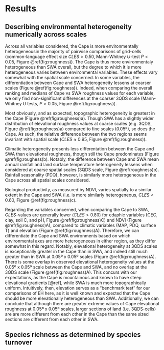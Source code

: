 # Results

## Describing environmental heterogeneity numerically across scales

Across all variables considered, the Cape is more environmentally heterogeneous<!--(i.e. grid-cells are more different from each of their neighbouring cells)-->in the majority of pairwise comparisons of grid-cells (common-language effect size $CLES > 0.50$, Mann-Whitney $U$-test $P < 0.05$, Figure \@ref(fig:roughness)).
The Cape is thus more environmentaly heterogeneous than SWA overall, but the degree to which it is more heterogeneous varies between environmental variables.
These effects vary somewhat with the spatial scale concerned.
In some variables, the differentiation between Cape and SWA heterogeneity lessens at coarser scales (Figure \@ref(fig:roughness)).
Indeed, when comparing the overall ranking and medians of Cape vs SWA roughness values for each variable, we only find non-significant differences at the coarser 3QDS scale (Mann-Whitney $U$ tests, $P > 0.05$, Figure \@ref(fig:roughness)).


Most obviously, and as expected, topographic heterogeneity is greatest in the Cape (Figure \@ref(fig:roughness)a)<!--SWA is _flat_!-->.
Though SWA has a slightly wider distribution of elevational roughness values at coarse scales (e.g. 3QDS, Figure \@ref(fig:roughness)a) compared to fine scales (0.05º), so does the Cape.
As such, the relative difference between the two regions seems invariant with spatial scale ($CLES \approx 0.95$, Figure \@ref(fig:roughness)).

Climatic heterogeneity presents less differentation between the Cape and SWA than elevational roughness, though still the Cape predominates (Figure \@ref(fig:roughess)b).
Notably, the difference between Cape and SWA mean annual rainfall and land surface temperature heterogeneity lessens when considered at coarse spatial scales (3QDS scale, Figure \@ref(roughness)b). Rainfall seasonality (PDQ), however, is similarly more heterogeneous in the Cape across all spatial scales considered.

Biological productivity, as measured by NDVI, varies spatially to a similar extent in the Cape and SWA (i.e. is more similarly heterogeneous, $CLES < 0.60$, Figure \@ref(fig:roughness)c).


Regarding the variables concerned, when comparing the Cape to SWA, $CLES$-values are generally lower ($CLES > 0.80$) for edaphic variables (CEC, clay, soil C, and pH, Figure \@ref(fig:roughness)C) and NDVI (Figure \@ref(fig:roughness)A), compared to climatic variables (MAP, PDQ, surface T) and elevation (Figure \@ref(fig:roughness)A).
Therefore, we can differentiate the Cape and SWA environments based on which environmental axes are more heterogeneous in either region, as they differ somewhat in this regard.
Notably, elevational heterogeneity at 3QDS scales is exceptionally greater in the Cape than in SWA, and indeed still much greater than in SWA at 0.05º x 0.05º scales (Figure \@ref(fig:roughness)A).
There is some overlap in observed elevational heterogeneity values at the 0.05º x 0.05º scale between the Cape and SWA, and no overlap at the 3QDS scale (Figure \@ref(fig:roughness)A).
This concurs with our expectations, as the Cape is mountainous and known to have steep elevational gradients [@ref], while SWA is much more topographically uniform.
Intuitively, then, elevation serves as a "benchmark test" for our comparisons of EH here, as it is well known and expected that the Cape should be more elevationally heterogeneous than SWA.
Additionally, we can conclude that although there are greater extreme values of Cape elevational roughness at 0.05º x 0.05º scales, larger sections of land (i.e.
3QDS-cells) are are more different from each other in the Cape than the same sized sections are different from each other in SWA.

<!--TODO: interpret the similar spread of values + less-often-different-median roughness at coarser scales-->

<!--

...

Furthermore, regarding elevation, the Cape is shown here to be more rough than SWA.
But, we move from at fine scales having some overlap in the roughness values, which have relatively great spread in both regions, to much less overlap at coarser scales (where the spread of values is lesser).
This leads us to think about: overlap and spread (below).

...

There is overlap in the range of roughness values observed in the Cape and SWA for each environmental variable especially at finer spatial scales.
Also, the range of values observed is also itself greater at finer spatial scales.

...

Consulting Figure \@ref(fig:roughness)B,D:This elaborates on the overlap and spread idea from earlier, where now we can see that generally the spread of observed roughness values is more similar in magnitude between the two regions at coarser scales, and more different at finer scales.
Though this plot is illustrative only and derived from Figure \@ref(fig:roughness-violins), we can see it mirror how SWA has a greater range of roughness values in soil variables (and, Re: Figure \@ref(fig:roughness)B,D, we know a general roughness at least as high as the Cape's in those too!).

Elevation, PDQ: Cape is rougher and has a greater range of roughnesses (Figure \@ref(fig:roughness)A,C, \@ref(fig:roughness)B,D) at all scales, especially at finer scales.

Clay, soil C, pH: Extreme values of roughness observed very high in SWA.

-->

## Species richness as determined by species turnover <!--TODO:Reword-->

